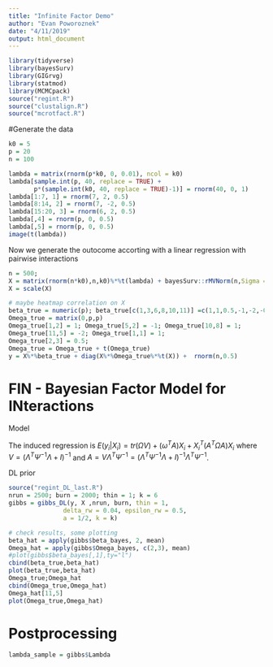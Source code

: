 ```yaml
---
title: "Infinite Factor Demo"
author: "Evan Poworoznek"
date: "4/11/2019"
output: html_document
---
```


```r
library(tidyverse)
library(bayesSurv)
library(GIGrvg)
library(statmod)
library(MCMCpack)
source("regint.R")
source("clustalign.R")
source("mcrotfact.R")
```

#Generate the data

```r
k0 = 5
p = 20
n = 100

lambda = matrix(rnorm(p*k0, 0, 0.01), ncol = k0)
lambda[sample.int(p, 40, replace = TRUE) +
       p*(sample.int(k0, 40, replace = TRUE)-1)] = rnorm(40, 0, 1)
lambda[1:7, 1] = rnorm(7, 2, 0.5)
lambda[8:14, 2] = rnorm(7, -2, 0.5)
lambda[15:20, 3] = rnorm(6, 2, 0.5)
lambda[,4] = rnorm(p, 0, 0.5)
lambda[,5] = rnorm(p, 0, 0.5)
image(t(lambda))
```

Now we generate the outocome accorting with a linear regression with pairwise interactions

```r
n = 500;
X = matrix(rnorm(n*k0),n,k0)%*%t(lambda) + bayesSurv::rMVNorm(n,Sigma = 3*diag(p))
X = scale(X)

# maybe heatmap correlation on X
beta_true = numeric(p); beta_true[c(1,3,6,8,10,11)] =c(1,1,0.5,-1,-2,-0.5)
Omega_true = matrix(0,p,p)
Omega_true[1,2] = 1; Omega_true[5,2] = -1; Omega_true[10,8] = 1; 
Omega_true[11,5] = -2; Omega_true[1,1] = 1; 
Omega_true[2,3] = 0.5; 
Omega_true = Omega_true + t(Omega_true)
y = X%*%beta_true + diag(X%*%Omega_true%*%t(X)) +  rnorm(n,0.5)
```


# FIN - Bayesian Factor Model for INteractions
Model
\begin{align}
& y_i = \eta_i^T \omega + \eta_i^T \Omega \eta_i +\epsilon_{y,i},  \quad \epsilon_{y,i} \sim N(0,\sigma^2) \nonumber  \\ 
& X_i = \Lambda \eta_i+ \epsilon_i,   \quad  \epsilon_i \sim N_p(0,\Psi) \\
& \eta_i \sim N_k(0,I) \nonumber
\end{align}

The induced regression is $E(y_i | X_i) = tr (\Omega V)+(\omega^T A) X_i + X_i^T (A^T \Omega A) X_i$ where $V = (\Lambda^T \Psi^{-1} \Lambda + I)^{-1}$ and $A = V \Lambda^T \Psi^{-1}  = (\Lambda^T \Psi^{-1} \Lambda + I)^{-1} \Lambda^T \Psi^{-1}$.


DL prior
\begin{align*}
\lambda_{j,h} | \phi_j, \tau_j \sim DE(\phi_{j,h} \tau_j) \ \ \ \ \ \ \ h = 1, \cdots, k  \\
\phi_j \sim Dir(a,\cdots,a) \ \ \ \ \ \ \tau_j \sim Gamma(k a , 1/2)
\end{align*}

```r
source("regint_DL_last.R")
nrun = 2500; burn = 2000; thin = 1; k = 6
gibbs = gibbs_DL(y, X ,nrun, burn, thin = 1, 
               delta_rw = 0.04, epsilon_rw = 0.5,
               a = 1/2, k = k)

```

```r
# check results, some plotting
beta_hat = apply(gibbs$beta_bayes, 2, mean)
Omega_hat = apply(gibbs$Omega_bayes, c(2,3), mean)
#plot(gibbs$beta_bayes[,1],ty="l")
cbind(beta_true,beta_hat)
plot(beta_true,beta_hat)
Omega_true;Omega_hat
cbind(Omega_true,Omega_hat)
Omega_hat[11,5]
plot(Omega_true,Omega_hat)
```


# Postprocessing

```r
lambda_sample = gibbs$Lambda
```